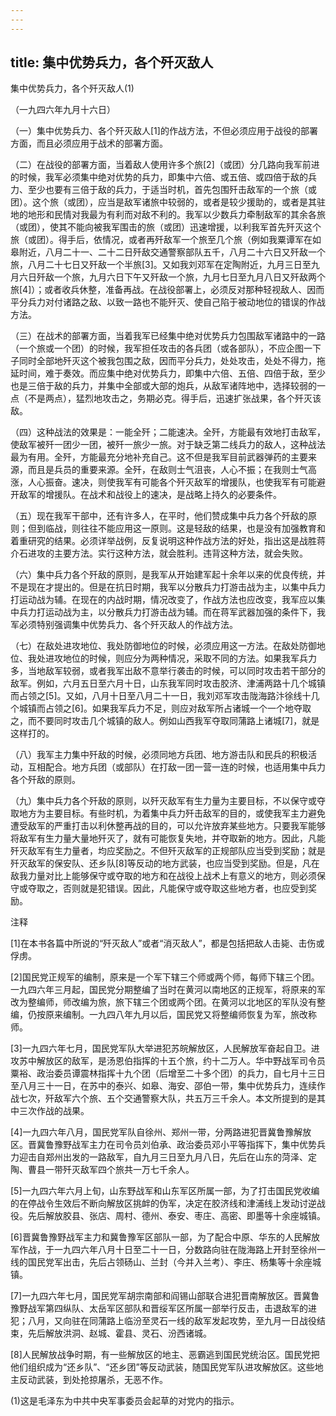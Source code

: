 ```yaml
---
---
---
```

title: 集中优势兵力，各个歼灭敌人
---



集中优势兵力，各个歼灭敌人(1)


（一九四六年九月十六日）

（一）集中优势兵力、各个歼灭敌人[1]的作战方法，不但必须应用于战役的部署方面，而且必须应用于战术的部署方面。

（二）在战役的部署方面，当着敌人使用许多个旅[2]（或团）分几路向我军前进的时候，我军必须集中绝对优势的兵力，即集中六倍、或五倍、或四倍于敌的兵力、至少也要有三倍于敌的兵力，于适当时机，首先包围歼击敌军的一个旅（或团）。这个旅（或团），应当是敌军诸旅中较弱的，或者是较少援助的，或者是其驻地的地形和民情对我最为有利而对敌不利的。我军以少数兵力牵制敌军的其余各旅（或团），使其不能向被我军围击的旅（或团）迅速增援，以利我军首先歼灭这个旅（或团）。得手后，依情况，或者再歼敌军一个旅至几个旅（例如我粟谭军在如皋附近，八月二十一、二十二日歼敌交通警察部队五千，八月二十六日又歼敌一个旅，八月二十七日又歼敌一个半旅[3]。又如我刘邓军在定陶附近，九月三日至九月六日歼敌一个旅，九月六日下午又歼敌一个旅，九月七日至九月八日又歼敌两个旅[4]）；或者收兵休整，准备再战。在战役部署上，必须反对那种轻视敌人、因而平分兵力对付诸路之敌、以致一路也不能歼灭、使自己陷于被动地位的错误的作战方法。

（三）在战术的部署方面，当着我军已经集中绝对优势兵力包围敌军诸路中的一路（一个旅或一个团）的时候，我军担任攻击的各兵团（或各部队），不应企图一下子同时全部地歼灭这个被我包围之敌，因而平分兵力，处处攻击，处处不得力，拖延时间，难于奏效。而应集中绝对优势兵力，即集中六倍、五倍、四倍于敌，至少也是三倍于敌的兵力，并集中全部或大部的炮兵，从敌军诸阵地中，选择较弱的一点（不是两点），猛烈地攻击之，务期必克。得手后，迅速扩张战果，各个歼灭该敌。

（四）这种战法的效果是：一能全歼；二能速决。全歼，方能最有效地打击敌军，使敌军被歼一团少一团，被歼一旅少一旅。对于缺乏第二线兵力的敌人，这种战法最为有用。全歼，方能最充分地补充自己。这不但是我军目前武器弹药的主要来源，而且是兵员的重要来源。全歼，在敌则士气沮丧，人心不振；在我则士气高涨，人心振奋。速决，则使我军有可能各个歼灭敌军的增援队，也使我军有可能避开敌军的增援队。在战术和战役上的速决，是战略上持久的必要条件。

（五）现在我军干部中，还有许多人，在平时，他们赞成集中兵力各个歼敌的原则；但到临战，则往往不能应用这一原则。这是轻敌的结果，也是没有加强教育和着重研究的结果。必须详举战例，反复说明这种作战方法的好处，指出这是战胜蒋介石进攻的主要方法。实行这种方法，就会胜利。违背这种方法，就会失败。

（六）集中兵力各个歼敌的原则，是我军从开始建军起十余年以来的优良传统，并不是现在才提出的。但是在抗日时期，我军以分散兵力打游击战为主，以集中兵力打运动战为辅。在现在的内战时期，情况改变了，作战方法也应改变，我军应以集中兵力打运动战为主，以分散兵力打游击战为辅。而在蒋军武器加强的条件下，我军必须特别强调集中优势兵力、各个歼灭敌人的作战方法。

（七）在敌处进攻地位、我处防御地位的时候，必须应用这一方法。在敌处防御地位、我处进攻地位的时候，则应分为两种情况，采取不同的方法。如果我军兵力多，当地敌军较弱，或者我军出敌不意举行袭击的时候，可以同时攻击若干部分的敌军。例如，六月五日至六月十日，山东我军同时攻击胶济、津浦两路十几个城镇而占领之[5]。又如，八月十日至八月二十一日，我刘邓军攻击陇海路汴徐线十几个城镇而占领之[6]。如果我军兵力不足，则应对敌军所占诸城一个一个地夺取之，而不要同时攻击几个城镇的敌人。例如山西我军夺取同蒲路上诸城[7]，就是这样打的。

（八）我军主力集中歼敌的时候，必须同地方兵团、地方游击队和民兵的积极活动，互相配合。地方兵团（或部队）在打敌一团一营一连的时候，也适用集中兵力各个歼敌的原则。

（九）集中兵力各个歼敌的原则，以歼灭敌军有生力量为主要目标，不以保守或夺取地方为主要目标。有些时机，为着集中兵力歼击敌军的目的，或使我军主力避免遭受敌军的严重打击以利休整再战的目的，可以允许放弃某些地方。只要我军能够将敌军有生力量大量地歼灭了，就有可能恢复失地，并夺取新的地方。因此，凡能歼灭敌军有生力量者，均应奖励之。不但歼灭敌军的正规部队应当受到奖励；就是歼灭敌军的保安队、还乡队[8]等反动的地方武装，也应当受到奖励。但是，凡在敌我力量对比上能够保守或夺取的地方和在战役上战术上有意义的地方，则必须保守或夺取之，否则就是犯错误。因此，凡能保守或夺取这些地方者，也应受到奖励。

注释

[1]在本书各篇中所说的“歼灭敌人”或者“消灭敌人”，都是包括把敌人击毙、击伤或俘虏。

[2]国民党正规军的编制，原来是一个军下辖三个师或两个师，每师下辖三个团。一九四六年三月起，国民党分期整编了当时在黄河以南地区的正规军，将原来的军改为整编师，师改编为旅，旅下辖三个团或两个团。在黄河以北地区的军队没有整编，仍按原来编制。一九四八年九月以后，国民党又将整编师恢复为军，旅改称师。

[3]一九四六年七月，国民党军队大举进犯苏皖解放区，人民解放军奋起自卫。进攻苏中解放区的敌军，是汤恩伯指挥的十五个旅，约十二万人。华中野战军司令员粟裕、政治委员谭震林指挥十九个团（后增至二十多个团）的兵力，自七月十三日至八月三十一日，在苏中的泰兴、如皋、海安、邵伯一带，集中优势兵力，连续作战七次，歼敌军六个旅、五个交通警察大队，共五万三千余人。本文所提到的是其中三次作战的战果。

[4]一九四六年八月，国民党军队自徐州、郑州一带，分两路进犯晋冀鲁豫解放区。晋冀鲁豫野战军主力在司令员刘伯承、政治委员邓小平等指挥下，集中优势兵力迎击自郑州出发的一路敌军，自九月三日至九月八日，先后在山东的菏泽、定陶、曹县一带歼灭敌军四个旅共一万七千余人。

[5]一九四六年六月上旬，山东野战军和山东军区所属一部，为了打击国民党收编的在停战令生效后不断向解放区挑衅的伪军，决定在胶济线和津浦线上发动讨逆战役。先后解放胶县、张店、周村、德州、泰安、枣庄、高密、即墨等十余座城镇。



[6]晋冀鲁豫野战军主力和冀鲁豫军区部队一部，为了配合中原、华东的人民解放军作战，于一九四六年八月十日至二十一日，分数路向驻在陇海路上开封至徐州一线的国民党军出击，先后占领砀山、兰封（今并入兰考）、李庄、杨集等十余座城镇。

[7]一九四六年七月，国民党军胡宗南部和阎锡山部联合进犯晋南解放区。晋冀鲁豫野战军第四纵队、太岳军区部队和晋绥军区所属一部举行反击，击退敌军的进犯；八月，又向驻在同蒲路上临汾至灵石一线的敌军发起攻势，至九月一日战役结束，先后解放洪洞、赵城、霍县、灵石、汾西诸城。

[8]人民解放战争时期，有一些解放区的地主、恶霸逃到国民党统治区。国民党把他们组织成为“还乡队”、“还乡团”等反动武装，随国民党军队进攻解放区。这些地主反动武装，到处抢掠屠杀，无恶不作。

(1)这是毛泽东为中共中央军事委员会起草的对党内的指示。